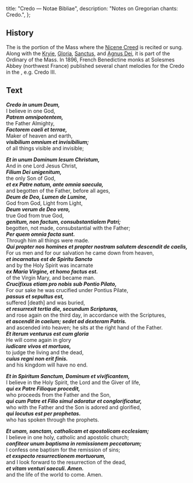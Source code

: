   title: "Credo — Notae Bibliae",
  description: "Notes on Gregorian chants: Credo.",
};

<Initial text="Credo" />

## History

The <Definition lang="latin" anchor="credo" text="Credo" /> is the portion of the Mass where the [Nicene Creed](/liturgy/creeds/nicene-creed-with-filioque) is recited or sung. Along with the [Kryie](/liturgy/music/chants/kyrie), [Gloria](/liturgy/music/chants/gloria), [Sanctus](/liturgy/music/chants/sanctus), and [Agnus Dei](/liturgy/music/chants/agnus-dei), it is part of the Ordinary of the Mass. In 1896, French Benedictine monks at Solesmes Abbey (northwest France) published several chant melodies for the Credo in the *<Definition lang="latin" anchor="liber-usualis" text="Liber Usualis" />*, e.g. Credo III.

## Text

***Credo in unum Deum,***<br/>
I believe in one God,<br/>
***Patrem omnipotentem,***<br/>
the Father Almighty,<br/>
***Factorem caeli et terrae,***<br/>
Maker of heaven and earth,<br/>
***visibilium omnium et invisibilium;***<br/>
of all things visible and invisible;

***Et in unum Dominum Iesum Christum,***<br/>
And in one Lord Jesus Christ,<br/>
***Filium Dei unigenitum,***<br/>
the only Son of God,<br/>
***et ex Patre natum, ante omnia saecula,***<br/>
and begotten of the Father, before all ages,<br/>
***Deum de Deo, Lumen de Lumine,***<br/>
God from God, Light from Light,<br/>
***Deum verum de Deo vero,***<br/>
true God from true God,<br/>
***genitum, non factum, consubstantialem Patri;***<br/>
begotten, not made, consubstantial with the Father;<br/>
***Per quem omnia facta sunt.***<br/>
Through him all things were made.<br/>
***Qui propter nos homines et propter nostram salutem descendit de caelis,***<br/>
For us men and for our salvation he came down from heaven,<br/>
***et incarnatus est de Spiritu Sancto***<br/>
and by the Holy Spirit was incarnate<br/>
***ex Maria Virgine, et homo factus est.***<br/>
of the Virgin Mary, and became man.<br/>
***Crucifixus etiam pro nobis sub Pontio Pilato,***<br/>
For our sake he was crucified under Pontius Pilate,<br/>
***passus et sepultus est,***<br/>
suffered [death] and was buried,<br/>
***et resurrexit tertia die, secundum Scripturas,***<br/>
and rose again on the third day, in accordance with the Scriptures,<br/>
***et ascendit in caelum; sedet ad dexteram Patris.***<br/>
and ascended into heaven; he sits at the right hand of the Father.<br/>
***Et iterum venturus est cum gloria***<br/>
He will come again in glory<br/>
***iudicare vivos et mortuos,***<br/>
to judge the living and the dead,<br/>
***cuius regni non erit finis.***<br/>
and his kingdom will have no end.

***Et in Spiritum Sanctum, Dominum et vivificantem,***<br/>
I believe in the Holy Spirit, the Lord and the Giver of life,<br/>
***qui ex Patre Filioque procedit,***<br/>
who proceeds from the Father and the Son,<br/>
***qui cum Patre et Filio simul adoratur et conglorificatur,***<br/>
who with the Father and the Son is adored and glorified,<br/>
***qui locutus est per prophetas.***<br/>
who has spoken through the prophets.

***Et unam, sanctam, catholicam et apostolicam ecclesiam;***<br/>
I believe in one holy, catholic and apostolic church;<br/>
***confiteor unum baptisma in remissionem peccatorum;***<br/>
I confess one baptism for the remission of sins;<br/>
***et exspecto resurrectionem mortuorum,***<br/>
and I look forward to the resurrection of the dead,<br/>
***et vitam venturi saeculi. Amen.***<br/>
and the life of the world to come. Amen.
